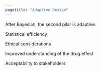 ```yaml
---
pagetitle: "Adaptive Design"
---
```


After Bayesian, the second pilar is adaptive.

Statistical efficiency

Ethical considerations

Improved understanding of the drug effect

Acceptability to stakeholders